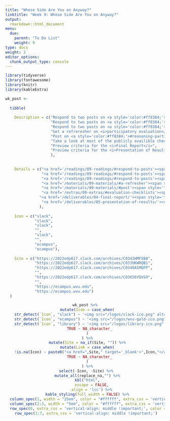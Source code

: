 ```yaml
---
title: "Whose Side Are You on Anyway?"
linktitle: "Week 9: Whose Side Are You on Anyway?"
output:
  rmarkdown::html_document
menu:
  due:
    parent: "To Do List"
    weight: 9
type: docs
weight: 2
editor_options: 
  chunk_output_type: console
---
```


```r
library(tidyverse)
library(fontawesome)
library(knitr)
library(kableExtra)
```

```r

wk_post <- 
  
  tibble(
    
    Description = c("Respond to two posts on <a style='color:#ff8384;'>#including-kec-parts</a>",
                    "Respond to two posts on <a style='color:#ff8384;'>#tde</a>",
                    "Respond to two posts on <a style='color:#ff8384;'>#views-on-synthesis</a>",
                    "Get a refreresher on <i>participatory evaluation</i>",
                    "Post on <a style='color:#ff8384;'>#reasoning-participatory-evaluations</a>",
                    "Take a look at most of the publicly availible checklists at the <i>Evauation Checklist Project</i>",
                    "Preview criteria for the <i>Final Report</i>",
                    "Preview criteria for the <i>Presentation of Results</i>"
                    ),
    
    
    Details = c("<a href='/readings/09-readings/#respond-to-posts'><span style='font-size: 25px; color: #89cff0;'><i class='fas fa-info-circle'></i></span></a>",
                "<a href='/readings/09-readings/#respond-to-posts'><span style='font-size: 25px; color: #89cff0;'><i class='fas fa-info-circle'></i></span></a>",
                "<a href='/readings/09-readings/#respond-to-posts'><span style='font-size: 25px; color: #89cff0;'><i class='fas fa-info-circle'></i></span></a>",
                "<a href='/materials/09-materials/#a-refresher'><span style='font-size: 25px; color: #89cff0;'><i class='fas fa-info-circle'></i></span></a>",
                "<a href='/materials/09-materials/#post'><span style='font-size: 25px; color: #89cff0;'><i class='fas fa-info-circle'></i></span></a>",
                "<a href='/extras/09-extras/#evaluation-checklists'><span style='font-size: 25px; color: #89cff0;'><i class='fas fa-info-circle'></i></span></a>",
               "<a href='/deliverables/04-final-report/'><span style='font-size: 25px; color: #89cff0;'><i class='fas fa-info-circle'></i></span></a>",
                "<a href='/deliverables/05-presentation-of-results/'><span style='font-size: 25px; color: #89cff0;'><i class='fas fa-info-circle'></i></span></a>"
               ),
    
    Icon = c("slack", 
             "slack",
             "slack",
             "", 
             "slack",
             "",
             "ecampus",
             "ecampus"),
    
    Site = c("https://2022edp617.slack.com/archives/C0342HMFXB8",
             "https://2022edp617.slack.com/archives/C033UKWRQB1",
             "https://2022edp617.slack.com/archives/C0346A5MQFP",
             "",
             "https://2022edp617.slack.com/archives/C03656YDVS9",
             "",
             "https://ecampus.wvu.edu",
             "https://ecampus.wvu.edu")
  )
```

<center>
```r
wk_post %>%
  mutate(Icon = case_when(
    str_detect(`Icon`, "slack") ~ '<img src="/logos/slack-ico.png" alt="Slack icon" width="25">',
    str_detect(`Icon`, "ecampus") ~ '<img src="/logos/wvu-gold-ico.png" alt="Slack icon" width="25">',
    str_detect(`Icon`, "library") ~ '<img src="/logos/library-ico.png" alt="Slack icon" width="25">',
    TRUE ~ NA_character_
  )
  ) %>%
  mutate(Site = na_if(Site, "")) %>%
  mutate(Link = case_when(
    !is.na(Icon) ~ paste0("<a href=",Site," target='_blank'>",Icon,"</a>"),
    TRUE ~ NA_character_
  )
  ) %>%
  select(-Icon, -Site) %>% 
  mutate_all(replace_na,"") %>%
  kbl("html",
      escape = FALSE,
      align = 'lcc') %>%
  kable_styling(full_width = FALSE) %>%
  column_spec(1, width = "25em", color = "#ffffff", extra_css = 'vertical-align: middle !important;') %>%
  column_spec(2:3, width = "5em", color = "#ffffff", extra_css = 'vertical-align: middle !important;') %>%
  row_spec(0, extra_css = 'vertical-align: middle !important;', color = "#f7f7f7") %>%
  row_spec(1:7, extra_css = 'vertical-align: middle !important;') 
```
</center>
